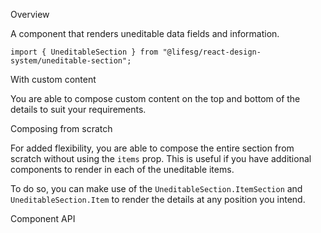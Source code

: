 
<Meta of={UneditableSectionStories} />

<Title>UneditableSection</Title>

<Secondary>Overview</Secondary>

A component that renders uneditable data fields and information.

```tsx
import { UneditableSection } from "@lifesg/react-design-system/uneditable-section";
```

<Canvas of={UneditableSectionStories.Default} />

<Heading3>With custom content</Heading3>

You are able to compose custom content on the top and bottom of the details to suit
your requirements.

<Canvas of={UneditableSectionStories.WithCustomContent} />

<Heading3>Composing from scratch</Heading3>

For added flexibility, you are able to compose the entire section from scratch
without using the `items` prop. This is useful if you have additional components
to render in each of the uneditable items.

To do so, you can make use of the `UneditableSection.ItemSection` and `UneditableSection.Item`
to render the details at any position you intend.

<Canvas of={UneditableSectionStories.ComposingFromScratch} />

<Secondary>Component API</Secondary>

<PropsTable />
